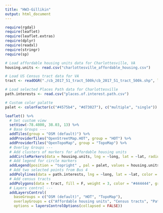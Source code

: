 ```yaml
---
title: "HW3-Gillikin"
output: html_document
---
```


```r
require(rgdal)
require(leaflet)
require(leaflet.extras)
require(dplyr)
require(readxl)
require(stringr)
require(sp)
```



```r
# Load affordable housing units data for Charlottesville, VA
housing.units <- read.csv("charlottesville_affordable_housing.csv")

# Load US Census tract data for VA
tract <- readOGR("./cb_2017_51_tract_500k/cb_2017_51_tract_500k.shp", layer = "cb_2017_51_tract_500k", GDAL1_integer64_policy = TRUE)

# Load selected Places Path data for Charlottesville
path.interests <- read.csv("places.of.interest.path.csv")

# Custom color palatte
palet <- colorFactor(c("#4575b4", "#d73027"), c("multiple", "single"))
```


```r
leaflet() %>%
  # Set custom view
  setView(-78.4800, 38.03, 13) %>%
  # Base Groups ---
  addTiles(group = "OSM (default)") %>%
  addProviderTiles("OpenStreetMap.HOT", group = "HOT") %>%
  addProviderTiles("OpenTopoMap", group = "TopoMap") %>%
  # Overlay Groups ---
  # Add clusters of markers for affordable housing units
  addCircleMarkers(data = housing.units, lng = ~long, lat = ~lat, radius = 2, color = ~pal(type), clusterOptions = markerClusterOptions(), group = "Affordable housing units") %>%
  # Add legend for circle markers
  addLegend(position = "topright" , pal = palet, values = housing.units$type, title = "Affordable housing units by type") %>%
  # Add two selected points from Bus 4
  addPolylines(data = path.interests, lng = ~long, lat = ~lat, color = "blue", group = "Path of places of interest") %>%
  # Add census tracts
  addPolygons(data = tract, fill = F, weight = 3, color = "#444444", group = "Census tracts") %>%
  # Layers control ---
  addLayersControl(
    baseGroups = c("OSM (default)", "HOT", "TopoMap"),
    overlayGroups = c("Affordable housing units", "Census tracts", "Path of places of interest"),
    options = layersControlOptions(collapsed = FALSE))
```


